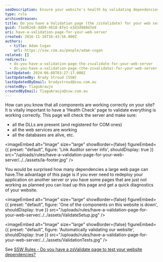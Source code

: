 ```yaml
---
seoDescription: Ensure your website's health by validating dependencies with a 'Health Check' page, verifying server, services, databases, and more.
type: rule
archivedreason:
title: Do you have a Validation page (the /zsValidate) for your web server?
guid: 73a982e8-dd89-4818-8fe1-e3d3d980d7e9
uri: have-a-validation-page-for-your-web-server
created: 2016-11-16T16:43:56.000Z
authors:
  - title: Adam Cogan
    url: https://ssw.com.au/people/adam-cogan
related: []
redirects:
  - do-you-have-a-validation-page-the-zsvalidate-for-your-web-server
  - do-you-have-a-validation-page-(the-zsvalidate)-for-your-web-server
lastUpdated: 2024-06-08T03:27:17.000Z
lastUpdatedBy: Brady Stroud [SSW]
lastUpdatedByEmail: bradystroud@ssw.com.au
createdBy: TiagoAraujo
createdByEmail: TiagoAraujo@ssw.com.au
---
```


How can you know that all components are working correctly on your site? It is vitally important to have a 'Health Check' page to validate everything is working correctly. This page will check the server and make sure:

- all the DLLs are present (and registered for COM ones)
- all the web services are working
- all the databases are alive, etc.

<imageEmbed
  alt="Image"
  size="large"
  showBorder={false}
  figureEmbed={{
    preset: "default",
    figure: 'Link Auditor server info',
    shouldDisplay: true
  }}
  src="/uploads/rules/have-a-validation-page-for-your-web-server/../../assets/la-footer.jpg"
/>

You would be surprised how many dependencies a large web page can have.The advantage of this page is if you ever need to redeploy your application on another server or you have some pages that are just not working as planned you can load up this page and get a quick diagnostics of your website.


<imageEmbed
  alt="Image"
  size="large"
  showBorder={false}
  figureEmbed={{
    preset: "default",
    figure: 'One of the components on this website is down',
    shouldDisplay: true
  }}
  src="/uploads/rules/have-a-validation-page-for-your-web-server/../../assets/ValidateSetup.jpg"
/>


<imageEmbed
  alt="Image"
  size="large"
  showBorder={false}
  figureEmbed={{
    preset: "default",
    figure: 'Automatically validating our website',
    shouldDisplay: true
  }}
  src="/uploads/rules/have-a-validation-page-for-your-web-server/../../assets/ValidationTests.jpg"
/>

See [SSW Rules - Do you have a zsValidate page to test your website dependencies?](https://www.ssw.com.au/ssw/Standards/Rules/RulesToBetterUnitTests.aspx#zsValidatePage)
